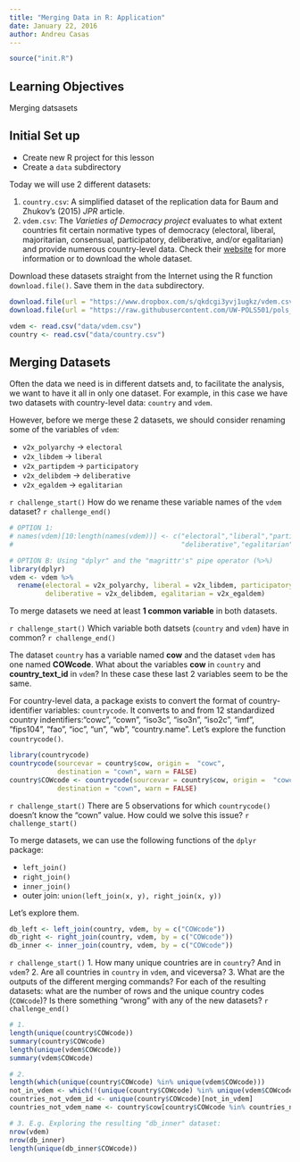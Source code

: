 ```yaml
---
title: "Merging Data in R: Application"
date: January 22, 2016
author: Andreu Casas
---
```


```r
source("init.R")
```

## Learning Objectives

Merging datsasets

## Initial Set up

- Create new R project for this lesson
- Create a `data` subdirectory

Today we will use 2 different datasets:

1. `country.csv`: A simplified dataset of the replication data for Baum and Zhukov's (2015) *JPR* article. 
2. `vdem.csv`: The *Varieties of Democracy project* evaluates to what extent countries fit certain normative types of democracy (electoral, liberal, majoritarian, consensual, participatory, deliberative, and/or egalitarian) and provide numerous country-level data. Check their [website](https://v-dem.net/en/) for more information or to download the whole dataset.

Download these datasets straight from the Internet using the R function `download.file()`. Save them in the `data` subdirectory.

```r
download.file(url = "https://www.dropbox.com/s/qkdcgi3yvj1ugkz/vdem.csv?dl=0&preview=vdem.csv#", destfile = "data/vdem.csv")
download.file(url = "https://raw.githubusercontent.com/UW-POLS501/pols_501_wi16/master/lessons/data/country.csv", destfile = "data/country.csv")
```

```r
vdem <- read.csv("data/vdem.csv")
country <- read.csv("data/country.csv")
```

## Merging Datasets

Often the data we need is in different datsets and, to facilitate the analysis, we want to have it all in only one dataset. For example, in this case we have two datasets with country-level data: `country` and `vdem`. 

However, before we merge these 2 datasets, we should consider renaming some of the variables of `vdem`:

- `v2x_polyarchy` -> `electoral`
- `v2x_libdem` -> `liberal`
- `v2x_partipdem` -> `participatory`
- `v2x_delibdem` -> `deliberative`
- `v2x_egaldem` -> `egalitarian`

`r challenge_start()`
How do we rename these variable names of the `vdem` dataset?
`r challenge_end()`

```r
# OPTION 1:
# names(vdem)[10:length(names(vdem))] <- c("electoral","liberal","participatory",
#                                          "deliberative","egalitarian")
```


```r
# OPTION B: Using "dplyr" and the "magrittr's" pipe operator (%>%)
library(dplyr)
vdem <- vdem %>%
  rename(electoral = v2x_polyarchy, liberal = v2x_libdem, participatory = v2x_partipdem,
         deliberative = v2x_delibdem, egalitarian = v2x_egaldem)
```

To merge datasets we need at least **1 common variable** in both datasets. 

`r challenge_start()`
Which variable both datsets (`country` and `vdem`) have in common?
`r challenge_end()`

The dataset `country` has a variable named **cow** and the dataset `vdem` has one named **COWcode**. What about the variables **cow** in `country` and **country_text_id** in `vdem`? In these case these last 2 variables seem to be the same.

For country-level data, a package exists to convert the format of country-identifier variables: `countrycode`. It converts to and from 12 standardized country indentifiers:"cowc", "cown", "iso3c", "iso3n", "iso2c", "imf", "fips104", "fao", "ioc", "un", "wb", "country.name". Let's explore the function `countrycode()`. 

```r
library(countrycode)
countrycode(sourcevar = country$cow, origin =  "cowc",
            destination = "cown", warn = FALSE)
country$COWcode <- countrycode(sourcevar = country$cow, origin =  "cowc",
            destination = "cown", warn = FALSE)
```

`r challenge_start()`
There are 5 observations for which `countrycode()` doesn't know the "cown" value. How could we solve this issue?
`r challenge_start()`

To merge datasets, we can use the following functions of the `dplyr` package:

- `left_join()`
- `right_join()`
- `inner_join()`
- outer join: `union(left_join(x, y), right_join(x, y))`

Let's explore them. 

```r
db_left <- left_join(country, vdem, by = c("COWcode"))
db_right <- right_join(country, vdem, by = c("COWcode"))
db_inner <- inner_join(country, vdem, by = c("COWcode"))
```

`r challenge_start()`
1. How many unique countries are in `country`? And in `vdem`?
2. Are all countries in `country` in `vdem`, and viceversa?
3. What are the outputs of the different merging commands? For each of the resulting datasets: what are the number of rows and the unique country codes (`COWcode`)? Is there something "wrong" with any of the new datasets?
`r challenge_end()`

```r
# 1.
length(unique(country$COWcode))
summary(country$COWcode)
length(unique(vdem$COWcode))
summary(vdem$COWcode)

# 2. 
length(which(unique(country$COWcode) %in% unique(vdem$COWcode)))
not_in_vdem <- which(!(unique(country$COWcode) %in% unique(vdem$COWcode)))
countries_not_vdem_id <- unique(country$COWcode)[not_in_vdem]
countries_not_vdem_name <- country$cow[country$COWcode %in% countries_not_vdem_id]

# 3. E.g. Exploring the resulting "db_inner" dataset:
nrow(vdem)
nrow(db_inner)
length(unique(db_inner$COWcode))
```